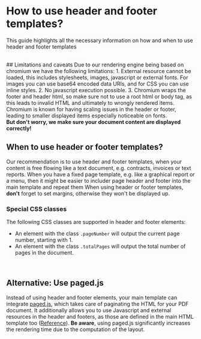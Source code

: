 
<Head>
  <title>Guide: How to use header and footer templates? | doqs.dev</title>
</Head>

# How to use header and footer templates?
This guide highlights all the necessary information on how and when to use header and footer templates

<br/>
## Limitations and caveats
Due to our rendering engine being based on chromium we have the following limitations:
1. External resource cannot be loaded, this includes stylesheets, images, javascript or external fonts. For images you can use base64 encoded data URIs, and for CSS you can use inline styles.
2. No javascript execution possible.
3. Chromium wraps the footer and header html, so make sure not to use a root html or body tag, as this leads to invalid HTML and ultimately to wrongly rendered items.

<br/>
<Callout>
  Chromium is known for having scaling issues in the header or footer, leading to smaller displayed items especially
  noticeable on fonts. <br/>
  <b>But don't worry, we make sure your document content are displayed correctly!</b>
</Callout>

<br/>

## When to use header or footer templates?
Our recommendation is to use header and footer templates, when your content is free flowing like a text document, e.g. contracts, invoices or text reports.
When you have a fixed page template, e.g. like a graphical report or a menu, then it might be easier to includer page header and footer into the main template and repeat them
<Callout>
  When using header or footer templates, **don't** forget to set margins, otherwise they won't be displayed up.
</Callout>
<br/>
###  Special CSS classes
The following CSS classes are supported in header and footer elements:
* An element with the class `.pageNumber` will output the current page number, starting with 1.
* An element with the class `.totalPages` will output the total number of pages in the document.

<br/>

## Alternative: Use paged.js
Instead of using header and footer elements, your main template can integrate [paged.js](https://pagedjs.org/), which takes care of paginating the HTML for your PDF document.
It additionally allows you to use Javascript and external resources in the header and footers, as those are defined in the main HTML template too ([Reference](https://pagedjs.org/documentation/7-generated-content-in-margin-boxes/#running-elements)).
**Be aware**, using paged.js significantly increases the rendering time due to the computation of the layout.


